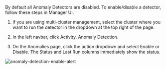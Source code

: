 By default all Anomaly Detectors are disabled. To enable/disable a detector, follow these steps in Manager UI. 

1. If you are using multi-cluster management, select the cluster where you want to run the detector in the dropdown at the top right of the page. 

1. In the left navbar, click Activity, Anomaly Detection.

1. On the Anomalies page, click the action dropdown and select Enable or Disable. 
   The Status and Last Run columns immediately show the status.
  
  ![anomaly-detection-enable-alert](/img/calico-enterprise/anomaly-detection-enable-alert.png)
